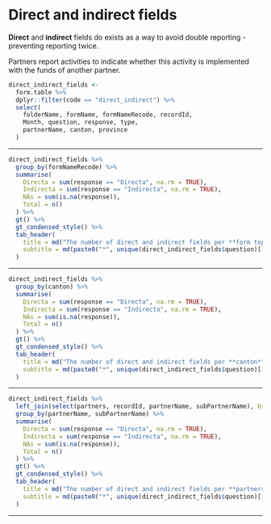
# Direct and indirect fields {-}

**Direct** and **indirect** fields do exists as a way to avoid double reporting
- preventing reporting twice.

Partners report activities to indicate whether this activity is implemented with
the funds of another partner.

```r
direct_indirect_fields <- 
  form.table %>% 
  dplyr::filter(code == "direct_indirect") %>% 
  select(
    folderName, formName, formNameRecode, recordId,
    Month, question, response, type, 
    partnerName, canton, province
  )
```

<hr>

```r
direct_indirect_fields %>% 
  group_by(formNameRecode) %>%
  summarise(
    Directa = sum(response == "Directa", na.rm = TRUE),
    Indirecta = sum(response == "Indirecta", na.rm = TRUE),
    NAs = sum(is.na(response)),
    Total = n()
  ) %>% 
  gt() %>% 
  gt_condensed_style() %>% 
  tab_header(
    title = md("The number of direct and indirect fields per **form topic**"),
    subtitle = md(paste0("*", unique(direct_indirect_fields$question)[1L], "*"))
  )
```

<hr>

```r
direct_indirect_fields %>% 
  group_by(canton) %>%
  summarise(
    Directa = sum(response == "Directa", na.rm = TRUE),
    Indirecta = sum(response == "Indirecta", na.rm = TRUE),
    NAs = sum(is.na(response)),
    Total = n()
  ) %>% 
  gt() %>% 
  gt_condensed_style() %>% 
  tab_header(
    title = md("The number of direct and indirect fields per **canton**"),
    subtitle = md(paste0("*", unique(direct_indirect_fields$question)[1L], "*"))
  )
```

<hr>

```r
direct_indirect_fields %>% 
  left_join(select(partners, recordId, partnerName, subPartnerName), by = c("recordId", "partnerName")) %>% 
  group_by(partnerName, subPartnerName) %>%
  summarise(
    Directa = sum(response == "Directa", na.rm = TRUE),
    Indirecta = sum(response == "Indirecta", na.rm = TRUE),
    NAs = sum(is.na(response)),
    Total = n()
  ) %>% 
  gt() %>% 
  gt_condensed_style() %>% 
  tab_header(
    title = md("The number of direct and indirect fields per **partners**"),
    subtitle = md(paste0("*", unique(direct_indirect_fields$question)[1L], "*"))
  )
```

<hr>

